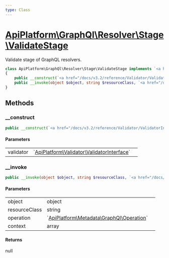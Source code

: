 ```yaml
---
type: Class
---
```


# [ApiPlatform\GraphQl\Resolver\Stage\ValidateStage](/docs/v3.2/reference/GraphQl/Resolver/Stage/ValidateStage)

Validate stage of GraphQL resolvers.


```php
class ApiPlatform\GraphQl\Resolver\Stage\ValidateStage implements `<a href="/docs/v3.2/reference/GraphQl/Resolver/Stage/ValidateStageInterface">ApiPlatform\GraphQl\Resolver\Stage\ValidateStageInterface</a>`
{
    public __construct(`<a href="/docs/v3.2/reference/Validator/ValidatorInterface">ApiPlatform\Validator\ValidatorInterface</a>` $validator)
    public __invoke(object $object, string $resourceClass, `<a href="/docs/v3.2/reference/Metadata/GraphQl/Operation">ApiPlatform\Metadata\GraphQl\Operation</a>` $operation, array $context): null
}
```
## Methods

### __construct



```php
public __construct(`<a href="/docs/v3.2/reference/Validator/ValidatorInterface">ApiPlatform\Validator\ValidatorInterface</a>` $validator)
```

#### Parameters

<table><tbody>
<tr><td>validator</td><td>`<a href="/docs/v3.2/reference/Validator/ValidatorInterface">ApiPlatform\Validator\ValidatorInterface</a>`</td><td></td></tr>
</tbody>
</table>

### __invoke



```php
public __invoke(object $object, string $resourceClass, `<a href="/docs/v3.2/reference/Metadata/GraphQl/Operation">ApiPlatform\Metadata\GraphQl\Operation</a>` $operation, array $context): null
```

#### Parameters

<table><tbody>
<tr><td>object</td><td>object</td><td></td></tr><tr><td>resourceClass</td><td>string</td><td></td></tr><tr><td>operation</td><td>`<a href="/docs/v3.2/reference/Metadata/GraphQl/Operation">ApiPlatform\Metadata\GraphQl\Operation</a>`</td><td></td></tr><tr><td>context</td><td>array</td><td></td></tr>
</tbody>
</table>

#### Returns

null
